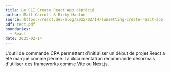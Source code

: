 ```yaml
---
title: Le CLI Create React App déprécié
author: Matt Carroll & Ricky Hanlon
source: https://react.dev/blog/2025/02/14/sunsetting-create-react-app
pdf: test.pdf
boundaries:
  - React
date: 2025-02-14
---
```


L'outil de commande CRA permettant d'initialiser un début de projet React a été marqué comme périmé. La documentation recommande désormais d'utiliser des frameworks comme Vite ou Next.js.
